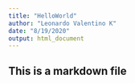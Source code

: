 ```yaml
---
title: "HelloWorld"
author: "Leonardo Valentino K"
date: "8/19/2020"
output: html_document
---
```

## This is a markdown file